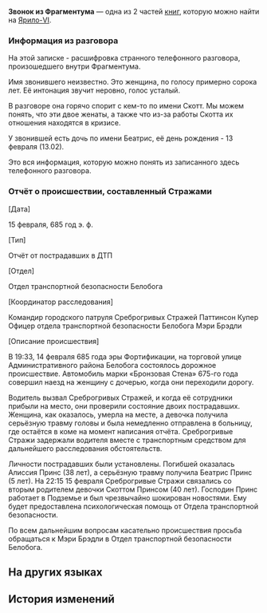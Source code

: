 {{Книга Инфобокс
|id           = 151
|Название     = Звонок из Фрагментума
|Изображение  = Item Jarilo-VI Readable.png
|Мир          = Ярило-VI
|Томов        = 2
|Автор        = <!--нужно добавить-->
|Описание     = История началась со звонка из Фрагментума в Сточном проходе.
|Том1         = {{tx}}
|Источник1    = {{tx|Отсутствует источник}}
|Том2         = {{tx}}
|Источник2    = {{tx|Отсутствует источник}}
|Персонажи    = 
|Фракции      = 
}}
'''Звонок из Фрагментума''' — одна из 2 частей [[Книги|книг]], которую можно найти на [[Ярило-VI]].
<!--
==Получение==
<gallery>
Книга НАЗВАНИЕ.png|НАЗВАНИЕ
Локация НАЗВАНИЕ.png|Расположение на карте. Ближайший пространственный якорь «[[НАЗВАНИЕ]]»
</gallery>
-->
===Информация из разговора===
На этой записке - расшифровка странного телефонного разговора, произошедшего внутри Фрагментума.

Имя звонившего неизвестно. Это женщина, по голосу примерно сорока лет. Её интонация звучит неровно, голос усталый.

В разговоре она горячо спорит с кем-то по имени Скотт. Мы можем понять, что эти двое женаты, а также что из-за работы Скотта их отношения находятся в кризисе.

У звонившей есть дочь по имени Беатрис, её день рождения - 13 февраля (13.02).

Это вся информация, которую можно понять из записанного здесь телефонного разговора.

===Отчёт о происшествии, составленный Стражами===
[Дата]

15 февраля, 685 год э. ф.

[Тип]

Отчёт от пострадавших в ДТП

[Отдел]

Отдел транспортной безопасности Белобога

[Координатор расследования]

Командир городского патруля Среброгривых Стражей Паттинсон Купер<br />
Офицер отдела транспортной безопасности Белобога Мэри Брэдли

[Описание происшествия]

В 19:33, 14 февраля 685 года эры Фортификации, на торговой улице Административного района Белобога состоялось дорожное происшествие. Автомобиль марки «Бронзовая Стена» 675-го года совершил наезд на женщину с дочерью, когда они переходили дорогу.

Водитель вызвал Среброгривых Стражей, и когда её сотрудники прибыли на место, они проверили состояние двоих пострадавших. Женщина, как оказалось, умерла на месте, а девочка получила серьёзную травму головы и была немедленно отправлена в больницу, где остаётся в коме на момент написания отчёта. Среброгривые Стражи задержали водителя вместе с транспортным средством для дальнейшего расследования обстоятельств.

Личности пострадавших были установлены. Погибшей оказалась Алиссия Принс (38 лет), а серьёзную травму получила Беатрис Принс (5 лет). На 22:15 15 февраля Среброгривые Стражи связались со вторым родителем девочки Скоттом Принсом (40 лет). Господин Принс работает в Подземье и был чрезвычайно шокирован новостями. Ему будет предоставлена психологическая помощь от Отдела транспортной безопасности.

По всем дальнейшим вопросам касательно происшествия просьба обращаться к Мэри Брэдли в Отдел транспортной безопасности Белобога.

==На других языках==
{{На других языках
|en   = A Call From The Fragmentum
|zhs  = 裂界来电
|zht  = 裂界來電
|ja   = 裂界からの着信
|ko   = 열계에서 온 전화
|es   = Una llamada del Fragmentum
|fr   = Appel du Fragmentum
|ru   = Звонок из Фрагментума
|th   = สายเรียกเข้าจาก Fragmentum
|vi   = Cuộc Gọi Từ Rãnh Nứt
|de   = Ein Anruf aus dem Fragmentum
|id   = Telepon dari Fragmentum
|pt   = Uma Chamada do Fragmentum
}}

==История изменений==
{{История изменений|2.7}}